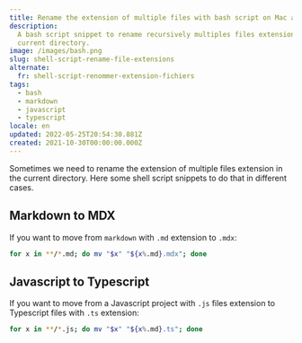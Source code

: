 ```yaml
---
title: Rename the extension of multiple files with bash script on Mac and Linux
description:
  A bash script snippet to rename recursively multiples files extension from the
  current directory.
image: /images/bash.png
slug: shell-script-rename-file-extensions
alternate:
  fr: shell-script-renommer-extension-fichiers
tags:
  - bash
  - markdown
  - javascript
  - typescript
locale: en
updated: 2022-05-25T20:54:30.881Z
created: 2021-10-30T00:00:00.000Z
---
```


Sometimes we need to rename the extension of multiple files extension in the current directory. Here some shell script snippets to do that in different cases.

## Markdown to MDX

If you want to move from `markdown` with `.md` extension to `.mdx`:

```shell:rename-multiple-files-extensions-markdown.sh
for x in **/*.md; do mv "$x" "${x%.md}.mdx"; done
```

## Javascript to Typescript

If you want to move from a Javascript project with `.js` files extension to Typescript files with `.ts` extension:

```shell:rename-multiple-files-extensions-typescript.sh
for x in **/*.js; do mv "$x" "${x%.md}.ts"; done
```
